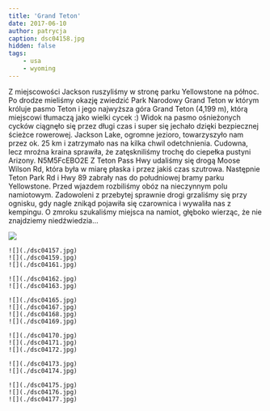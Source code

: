 ```yaml
---
title: 'Grand Teton'
date: 2017-06-10
author: patrycja
caption: dsc04158.jpg
hidden: false
tags: 
    - usa
    - wyoming
---
```


Z miejscowości Jackson ruszyliśmy w stronę parku Yellowstone na północ. Po drodze mieliśmy okazję zwiedzić Park Narodowy Grand Teton w którym króluje pasmo Teton i jego najwyższa góra Grand Teton (4,199 m), którą miejscowi tłumaczą jako wielki cycek :) Widok na pasmo ośnieżonych cycków ciągnęło się przez długi czas i super się jechało dzięki bezpiecznej ścieżce rowerowej. Jackson Lake, ogromne jezioro, towarzyszyło nam przez ok. 25 km i zatrzymało nas na kilka chwil odetchnienia. Cudowna, lecz mroźna kraina sprawiła, że zatęskniliśmy trochę do ciepełka pustyni Arizony.
<youtube>N5M5FcEBO2E</youtube>
Z Teton Pass Hwy udaliśmy się drogą Moose Wilson Rd, która była w miarę płaska i przez jakiś czas szutrowa. Następnie Teton Park Rd i Hwy 89 zabrały nas do południowej bramy parku Yellowstone. Przed wjazdem rozbiliśmy obóz na nieczynnym polu namiotowym. Zadowoleni z przebytej sprawnie drogi grzaliśmy się przy ognisku, gdy nagle znikąd pojawiła się czarownica i wywaliła nas z kempingu. O zmroku szukaliśmy miejsca na namiot, głęboko wierząc, że nie znajdziemy niedźwiedzia... 

![](./dsc04150.jpg)
```grid|3
![](./dsc04157.jpg)
![](./dsc04159.jpg)
![](./dsc04161.jpg)
```
```grid|2
![](./dsc04162.jpg)
![](./dsc04163.jpg)
```
```grid|4
![](./dsc04165.jpg)
![](./dsc04167.jpg)
![](./dsc04168.jpg)
![](./dsc04169.jpg)
```
```grid|3
![](./dsc04170.jpg)
![](./dsc04171.jpg)
![](./dsc04172.jpg)
```
```grid|2
![](./dsc04173.jpg)
![](./dsc04174.jpg)
```
```grid|3
![](./dsc04175.jpg)
![](./dsc04176.jpg)
![](./dsc04177.jpg)
```